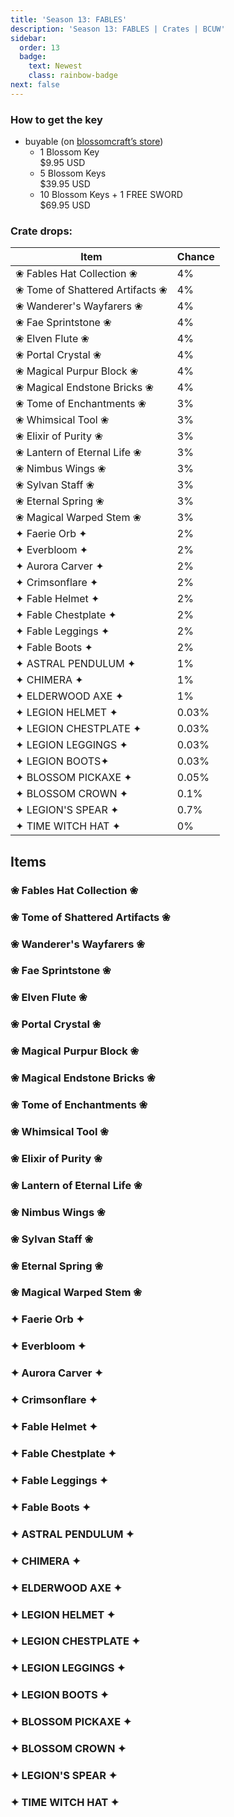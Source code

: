 ```yaml
---
title: 'Season 13: FABLES'
description: 'Season 13: FABLES | Crates | BCUW'
sidebar:
  order: 13
  badge:
    text: Newest
    class: rainbow-badge
next: false
---
```


### How to get the key
- buyable (on [blossomcraft’s store](https://shop.blossomcraft.org))
  - 1 Blossom Key\
  $9.95 USD
  - 5 Blossom Keys\
  $39.95 USD
  - 10 Blossom Keys + 1 FREE SWORD\
  $69.95 USD

### Crate drops:

| Item                              | Chance |
|-----------------------------------|--------|
| ❀ Fables Hat Collection ❀ | 4%     |
| ❀ Tome of Shattered Artifacts ❀ | 4%     |
| ❀ Wanderer's Wayfarers ❀             | 4%     |
| ❀ Fae Sprintstone ❀               | 4%     |
| ❀ Elven Flute ❀                | 4%     |
| ❀ Portal Crystal ❀                | 4%     |
| ❀ Magical Purpur Block ❀           | 4%     |
| ❀ Magical Endstone Bricks ❀     | 4%     |
| ❀ Tome of Enchantments ❀               | 3%     |
| ❀ Whimsical Tool ❀                | 3%     |
| ❀ Elixir of Purity ❀               | 3%     |
| ❀ Lantern of Eternal Life ❀               | 3%     |
| ❀ Nimbus Wings ❀            | 3%     |
| ❀ Sylvan Staff ❀                | 3%     |
| ❀ Eternal Spring ❀              | 3%     |
| ❀ Magical Warped Stem ❀         | 3%     |
| ✦ Faerie Orb ✦              | 2%     |
| ✦ Everbloom ✦          | 2%     |
| ✦ Aurora Carver ✦            | 2%     |
| ✦ Crimsonflare ✦               | 2%     |
| ✦ Fable Helmet ✦                | 2%     |
| ✦ Fable Chestplate ✦            | 2%     |
| ✦ Fable Leggings ✦              | 2%     |
| ✦ Fable Boots ✦                 | 2%     |
| ✦ ASTRAL PENDULUM ✦                      | 1%     |
| ✦ CHIMERA ✦                   | 1%     |
| ✦ ELDERWOOD AXE ✦            | 1%     |
| ✦ LEGION HELMET ✦                | 0.03%  |
| ✦ LEGION CHESTPLATE ✦            | 0.03%  |
| ✦ LEGION LEGGINGS ✦              | 0.03%  |
| ✦ LEGION BOOTS✦                  | 0.03%  |
| ✦ BLOSSOM PICKAXE ✦              | 0.05%  |
| ✦ BLOSSOM CROWN ✦                | 0.1%   |
| ✦ LEGION'S SPEAR ✦               | 0.7%   |
| ✦ TIME WITCH HAT ✦                  | 0%     |

## Items

### ❀ Fables Hat Collection ❀
<Cdn path="2D/Fables" name="❀ Fables Hat Collection ❀" ext="png" />

### ❀ Tome of Shattered Artifacts ❀
<Cdn path="2D/Fables" name="❀ Tome of Shattered Artifacts ❀" ext="png" />

### ❀ Wanderer's Wayfarers ❀
<Cdn path="2D/Fables" name="❀ Wanderer's Wayfarers ❀" ext="png" />

### ❀ Fae Sprintstone ❀
<Cdn path="2D/Fables" name="❀ Fae Sprintstone ❀" ext="png" />

### ❀ Elven Flute ❀
<Cdn path="2D/Fables" name="❀ Elven Flute ❀" ext="png" />

### ❀ Portal Crystal ❀
<Cdn path="2D/Fables" name="❀ Portal Crystal ❀" ext="png" />

### ❀ Magical Purpur Block ❀
<Cdn path="2D/Fables" name="❀ Magical Purpur Block ❀" ext="png" />

### ❀ Magical Endstone Bricks ❀
<Cdn path="2D/Fables" name="❀ Magical Endstone Bricks ❀" ext="png" />

### ❀ Tome of Enchantments ❀
<Cdn path="2D/Fables" name="❀ Tome of Enchantments ❀" ext="png" />

### ❀ Whimsical Tool ❀
<Cdn path="2D/Fables" name="❀ Whimsical Tool ❀" ext="png" />

### ❀ Elixir of Purity ❀
<Cdn path="2D/Fables" name="❀ Elixir of Purity ❀" ext="png" />

### ❀ Lantern of Eternal Life ❀
<Cdn path="2D/Fables" name="❀ Lantern of Eternal Life ❀" ext="png" />

### ❀ Nimbus Wings ❀
<Cdn path="2D/Fables" name="❀ Nimbus Wings ❀" ext="png" />

### ❀ Sylvan Staff ❀
<Cdn path="2D/Fables" name="❀ Sylvan Staff ❀" ext="png" />

### ❀ Eternal Spring ❀
<Cdn path="2D/Fables" name="❀ Eternal Spring ❀" ext="png" />

### ❀ Magical Warped Stem ❀
<Cdn path="2D/Fables" name="❀ Magical Warped Stem ❀" ext="png" />

### ✦ Faerie Orb ✦
<Cdn path="2D/Fables" name="✦ Faerie Orb ✦" ext="png" />

### ✦ Everbloom ✦
<Cdn path="2D/Fables" name="✦ Everbloom ✦" ext="png" />

### ✦ Aurora Carver ✦
<Cdn path="2D/Fables" name="✦ Aurora Carver ✦" ext="png" />

### ✦ Crimsonflare ✦
<Cdn path="2D/Fables" name="✦ Crimsonflare ✦" ext="png" />

### ✦ Fable Helmet ✦
<Cdn path="2D/Fables" name="✦ Fable Helmet ✦" ext="png" />

### ✦ Fable Chestplate ✦
<Cdn path="2D/Fables" name="✦ Fable Chestplate ✦" ext="png" />

### ✦ Fable Leggings ✦
<Cdn path="2D/Fables" name="✦ Fable Leggings ✦" ext="png" />

### ✦ Fable Boots ✦
<Cdn path="2D/Fables" name="✦ Fable Boots ✦" ext="png" />

### ✦ ASTRAL PENDULUM ✦
<Cdn path="2D/Fables" name="✦ ASTRAL PENDULUM ✦" ext="png" />

### ✦ CHIMERA ✦
<Cdn path="2D/Fables" name="✦ CHIMERA ✦" ext="png" />

### ✦ ELDERWOOD AXE ✦
<Cdn path="2D/Fables" name="✦ ELDERWOOD AXE ✦" ext="png" />

### ✦ LEGION HELMET ✦ 
<Cdn path="2D/Fables" name="✦ LEGION HELMET ✦" ext="png" />

### ✦ LEGION CHESTPLATE ✦
<Cdn path="2D/Fables" name="✦ LEGION CHESTPLATE ✦" ext="png" />

### ✦ LEGION LEGGINGS ✦
<Cdn path="2D/Fables" name="✦ LEGION LEGGINGS ✦" ext="png" />

### ✦ LEGION BOOTS ✦
<Cdn path="2D/Fables" name="✦ LEGION BOOTS ✦" ext="png" />

### ✦ BLOSSOM PICKAXE ✦
<Cdn path="2D/Fables" name="✦ BLOSSOM PICKAXE ✦" ext="png" />

### ✦ BLOSSOM CROWN ✦
<Cdn path="2D/Fables" name="✦ BLOSSOM CROWN ✦" ext="png" />

### ✦ LEGION'S SPEAR ✦
<Cdn path="2D/Fables" name="✦ LEGION'S SPEAR ✦" ext="png" />

### ✦ TIME WITCH HAT ✦
<Cdn path="2D/Fables" name="✦ TIME WITCH HAT ✦" ext="png" />